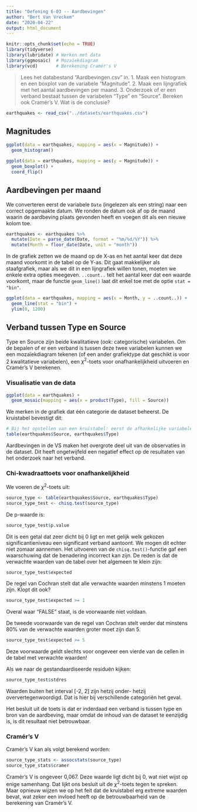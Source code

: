 ```yaml
---
title: "Oefening 6-03 -- Aardbevingen"
author: "Bert Van Vreckem"
date: "2020-04-22"
output: html_document
---
```


```r
knitr::opts_chunk$set(echo = TRUE)
library(tidyverse)
library(lubridate) # Werken met data
library(ggmosaic)  # Mozaïekdiagram
library(vcd)       # Berekening Cramér's V
```

> Lees het databestand “Aardbevingen.csv” in.
> 1. Maak een histogram en een boxplot van de variabele “Magnitude”.
> 2. Maak een lijngrafiek met het aantal aardbevingen per maand.
> 3. Onderzoek of er een verband bestaat tussen de variabelen “Type” en “Source". Bereken ook Cramér’s V. Wat is de conclusie?

```r
earthquakes <- read_csv("../datasets/earthquakes.csv")
```

## Magnitudes

```r
ggplot(data = earthquakes, mapping = aes(x = Magnitude)) +
  geom_histogram()
```

```r
ggplot(data = earthquakes, mapping = aes(y = Magnitude)) +
  geom_boxplot() +
  coord_flip()
```

## Aardbevingen per maand

We converteren eerst de variabele `Date` (ingelezen als een string) naar een correct opgemaakte datum. We ronden de datum ook af op de maand waarin de aardbeving plaats gevonden heeft en voegen dit als een nieuwe kolom toe.

```r
earthquakes <- earthquakes %>%
  mutate(Date = parse_date(Date, format = "%m/%d/%Y")) %>%
  mutate(Month = floor_date(Date, unit = "month"))
```

In de grafiek zetten we de maand op de X-as en het aantal keer dat deze maand voorkomt in de tabel op de Y-as. Dit gaat makkelijker als staafgrafiek, maar als we dit in een lijngrafiek willen tonen, moeten we enkele extra opties meegeven. `..count..` telt het aantal keer dat een waarde voorkomt, maar de functie `geom_line()` laat dit enkel toe met de optie `stat = "bin"`.

```r
ggplot(data = earthquakes, mapping = aes(x = Month, y = ..count..)) +
  geom_line(stat = "bin") +
  ylim(0, 1200)
```


## Verband tussen Type en Source

Type en Source zijn beide kwalitatieve (ook: categorische) variabelen. Om de bepalen of er een verband is tussen deze twee variabelen kunnen we een mozaïekdiagram tekenen (of een ander grafiektype dat geschikt is voor 2 kwalitatieve variabelen), een $\chi^2$-toets voor onafhankelijkheid uitvoeren en Cramér's V berekenen.

### Visualisatie van de data

```r
ggplot(data = earthquakes) +
  geom_mosaic(mapping = aes(x = product(Type), fill = Source))
```

We merken in de grafiek dat één categorie de dataset beheerst. De kruistabel bevestigt dit:

```r
# Bij het opstellen van een kruistabel: eerst de afhankelijke variabele (= rijen), dan de onafhankelijke (= kolommen)
table(earthquakes$Source, earthquakes$Type)
```

Aardbevingen in de VS maken het overgrote deel uit van de observaties in de dataset. Dit heeft ongetwijfeld een negatief effect op de resultaten van het onderzoek naar het verband.

### Chi-kwadraattoets voor onafhankelijkheid

We voeren de $\chi^2$-toets uit:

```r
source_type <- table(earthquakes$Source, earthquakes$Type)
source_type_test <- chisq.test(source_type)
```

De p-waarde is:

```r
source_type_test$p.value
```

Dit is een getal dat zeer dicht bij 0 ligt en met gelijk welk gekozen significantieniveau een significant verband aantoont. We mogen dit echter niet zomaar aannemen. Het uitvoeren van de `chisq.test()`-functie gaf een waarschuwing dat de benadering incorrect kan zijn. De reden is dat de verwachte waarden van de tabel over het algemeen te klein zijn:

```r
source_type_test$expected
```

De regel van Cochran stelt dat alle verwachte waarden minstens 1 moeten zijn. Klopt dit ook?

```r
source_type_test$expected >= 1
```

Overal waar "FALSE" staat, is de voorwaarde niet voldaan.

De tweede voorwaarde van de regel van Cochran stelt verder dat minstens 80% van de verwachte waarden groter moet zijn dan 5.

```r
source_type_test$expected >= 5
```

Deze voorwaarde geldt slechts voor ongeveer een vierde van de cellen in de tabel met verwachte waarden!

Als we naar de gestandaardiseerde residuën kijken:

```r
source_type_test$stdres
```

Waarden buiten het interval [-2, 2] zijn hetzij onder- hetzij oververtegenwoordigd. Dat is hier bij verschillende categoriën het geval.

Het besluit uit de toets is dat er inderdaad een verband is tussen type en bron van de aardbeving, maar omdat de inhoud van de dataset te eenzijdig is, is dit resultaat niet betrouwbaar.

### Cramér's V

Cramér's V kan als volgt berekend worden:


```r
source_type_stats <- assocstats(source_type)
source_type_stats$cramer
```

Cramér's V is ongeveer 0,067. Deze waarde ligt dicht bij 0, wat niet wijst op enige samenhang. Dat lijkt ons besluit uit de $\chi^2$-toets tegen te spreken. Maar opnieuw wijzen we op het feit dat de kruistabel erg extreme waarden bevat, wat zeker een invloed heeft op de betrouwbaarheid van de berekening van Cramér's V.

